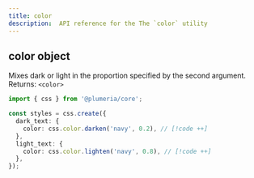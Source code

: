 ```yaml
---
title: color
description:  API reference for the The `color` utility
---
```



## color object

Mixes dark or light in the proportion specified by the second argument. Returns: `<color>`

```ts title="TypeScript"
import { css } from '@plumeria/core';

const styles = css.create({
  dark_text: {
    color: css.color.darken('navy', 0.2), // [!code ++]
  },
  light_text: {
    color: css.color.lighten('navy', 0.8), // [!code ++]
  },
});
```

<Cards>
  <Card title="See more about @plumeria/collection package" href="/docs/reference/collection" />
</Cards>